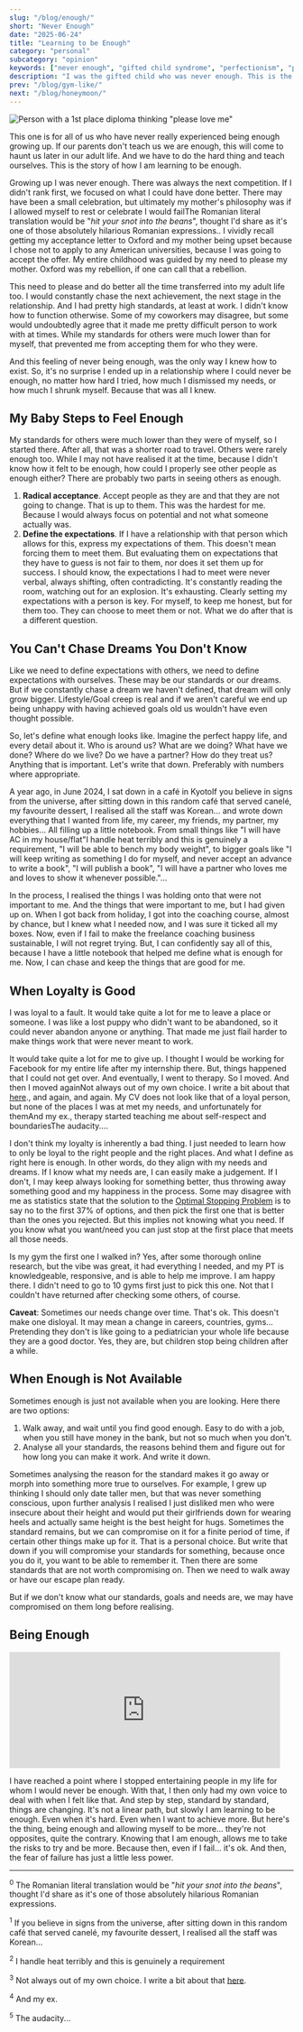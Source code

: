 ```yaml
---
slug: "/blog/enough/"
short: "Never Enough"
date: "2025-06-24"
title: "Learning to be Enough"
category: "personal"
subcategory: "opinion"
keywords: ["never enough", "gifted child syndrome", "perfectionism", "people pleasing", "learning self worth", "setting boundaries", "defining personal standards", "overcoming perfectionism", "childhood expectations", "self acceptance", "toxic relationships", "knowing your worth", "personal growth", "therapy insights", "relationship standards", "how to be enough", "being enough"]
description: "I was the gifted child who was never enough. This is the story of my journey of learning how to be enough."
prev: "/blog/gym-like/"
next: "/blog/honeymoon/"
---
```



![Person with a 1st place diploma thinking "please love me"](../../images/love-me.jpeg)

This one is for all of us who have never really experienced being enough growing up. If our parents don't teach us we are enough, this will come to haunt us later in our adult life. And we have to do the hard thing and teach ourselves. This is the story of how I am learning to be enough.

Growing up I was never enough. There was always the next competition. If I didn't rank first, we focused on what I could have done better. There may have been a small celebration, but ultimately my mother's philosophy was if I allowed myself to rest or celebrate I would fail<Footnote presentation="0">The Romanian literal translation would be "_hit your snot into the beans_", thought I'd share as it's one of those absolutely hilarious Romanian expressions.</Footnote>. I vividly recall getting my acceptance letter to Oxford and my mother being upset because I chose not to apply to any American universities, because I was going to accept the offer. My entire childhood was guided by my need to please my mother. Oxford was my rebellion, if one can call that a rebellion.

This need to please and do better all the time transferred into my adult life too. I would constantly chase the next achievement, the next stage in the relationship. And I had pretty high standards, at least at work. I didn't know how to function otherwise. Some of my coworkers may disagree, but some would undoubtedly agree that it made me pretty difficult person to work with at times. While my standards for others were much lower than for myself, that prevented me from accepting them for who they were.

And this feeling of never being enough, was the only way I knew how to exist. So, it's no surprise I ended up in a relationship where I could never be enough, no matter how hard I tried, how much I dismissed my needs, or how much I shrunk myself. Because that was all I knew.

## My Baby Steps to Feel Enough

My standards for others were much lower than they were of myself, so I started there. After all, that was a shorter road to travel. Others were rarely enough too. While I may not have realised it at the time, because I didn't know how it felt to be enough, how could I properly see other people as enough either? There are probably two parts in seeing others as enough.
1. **Radical acceptance**. Accept people as they are and that they are not going to change. That is up to them. This was the hardest for me. Because I would always focus on potential and not what someone actually was.
2. **Define the expectations**. If I have a relationship with that person which allows for this, express my expectations of them. This doesn't mean forcing them to meet them. But evaluating them on expectations that they have to guess is not fair to them, nor does it set them up for success. I should know, the expectations I had to meet were never verbal, always shifting, often contradicting. It's constantly reading the room, watching out for an explosion. It's exhausting. Clearly setting my expectations with a person is key. For myself, to keep me honest, but for them too. They can choose to meet them or not. What we do after that is a different question.

## You Can't Chase Dreams You Don't Know
Like we need to define expectations with others, we need to define expectations with ourselves. These may be our standards or our dreams. But if we constantly chase a dream we haven't defined, that dream will only grow bigger. Lifestyle/Goal creep is real and if we aren't careful we end up being unhappy with having achieved goals old us wouldn't have even thought possible. 

So, let's define what enough looks like. Imagine the perfect happy life, and every detail about it. Who is around us? What are we doing? What have we done? Where do we live? Do we have a partner? How do they treat us? Anything that is important. Let's write that down. Preferably with numbers where appropriate.

A year ago, in June 2024, I sat down in a café in Kyoto<Footnote presentation="1">If you believe in signs from the universe, after sitting down in this random café that served canelé, my favourite dessert, I realised all the staff was Korean...</Footnote> and wrote down everything that I wanted from life, my career, my friends, my partner, my hobbies... All filling up a little notebook. From small things like "I will have AC in my house/flat"<Footnote presentation="2">I handle heat terribly and this is genuinely a requirement</Footnote>, "I will be able to bench my body weight", to bigger goals like "I will keep writing as something I do for myself, and never accept an advance to write a book", "I will publish a book", "I will have a partner who loves me and loves to show it whenever possible."...

In the process, I realised the things I was holding onto that were not important to me. And the things that were important to me, but I had given up on. When I got back from holiday, I got into the coaching course, almost by chance, but I knew what I needed now, and I was sure it ticked all my boxes. Now, even if I fail to make the freelance coaching business sustainable, I will not regret trying. But, I can confidently say all of this, because I have a little notebook that helped me define what is enough for me. Now, I can chase and keep the things that are good for me.

## When Loyalty is Good

I was loyal to a fault. It would take quite a lot for me to leave a place or someone. I was like a lost puppy who didn't want to be abandoned, so it could never abandon anyone or anything. That made me just flail harder to make things work that were never meant to work. 

It would take quite a lot for me to give up. I thought I would be working for Facebook for my entire life after my internship there. But, things happened that I could not get over. And eventually, I went to therapy. So I moved. And then I moved again<Footnote presentation="3">Not always out of my own choice. I write a bit about that [here](/blog/fired/).</Footnote>, and again, and again. My CV does not look like that of a loyal person, but none of the places I was at met my needs, and unfortunately for them<Footnote presentation="4">And my ex.</Footnote>, therapy started teaching me about self-respect and boundaries<Footnote presentation="5">The audacity...</Footnote>.

I don't think my loyalty is inherently a bad thing. I just needed to learn how to only be loyal to the right people and the right places. And what I define as right here is enough. In other words, do they align with my needs and dreams. If I know what my needs are, I can easily make a judgement. If I don't, I may keep always looking for something better, thus throwing away something good and my happiness in the process. Some may disagree with me as statistics state that the solution to the [Optimal Stopping Problem](https://en.wikipedia.org/wiki/Secretary_problem) is to say no to the first 37% of options, and then pick the first one that is better than the ones you rejected. But this implies not knowing what you need. If you know what you want/need you can just stop at the first place that meets all those needs. 

Is my gym the first one I walked in? Yes, after some thorough online research, but the vibe was great, it had everything I needed, and my PT is knowledgeable, responsive, and is able to help me improve. I am happy there. I didn't need to go to 10 gyms first just to pick this one. Not that I couldn't have returned after checking some others, of course. 

**Caveat**: Sometimes our needs change over time. That's ok. This doesn't make one disloyal. It may mean a change in careers, countries, gyms... Pretending they don't is like going to a pediatrician your whole life because they are a good doctor. Yes, they are, but children stop being children after a while.

## When Enough is Not Available

Sometimes enough is just not available when you are looking. Here there are two options: 
1. Walk away, and wait until you find good enough. Easy to do with a job, when you still have money in the bank, but not so much when you don't. 
2. Analyse all your standards, the reasons behind them and figure out for how long you can make it work. And write it down. 

Sometimes analysing the reason for the standard makes it go away or morph into something more true to ourselves. For example, I grew up thinking I should only date taller men, but that was never something conscious, upon further analysis I realised I just disliked men who were insecure about their height and would put their girlfriends down for wearing heels and actually same height is the best height for hugs. Sometimes the standard remains, but we can compromise on it for a finite period of time, if certain other things make up for it. That is a personal choice. But write that down if you will compromise your standards for something, because once you do it, you want to be able to remember it. Then there are some standards that are not worth compromising on. Then we need to walk away or have our escape plan ready.

But if we don't know what our standards, goals and needs are, we may have compromised on them long before realising.

## Being Enough

<iframe src="https://giphy.com/embed/iywuVpIJRzbUI" width="480" height="206" frameBorder="0" class="giphy-embed" allowFullScreen></iframe>

I have reached a point where I stopped entertaining people in my life for whom I would never be enough. With that, I then only had my own voice to deal with when I felt like that. And step by step, standard by standard, things are changing. It's not a linear path, but slowly I am learning to be enough. Even when it's hard. Even when I want to achieve more. But here's the thing, being enough and allowing myself to be more... they're not opposites, quite the contrary. Knowing that I am enough, allows me to take the risks to try and be more. Because then, even if I fail... it's ok. And then, the fear of failure has just a little less power.  

<AuthorCard/>

--------
<sup>0</sup> The Romanian literal translation would be "_hit your snot into the beans_", thought I'd share as it's one of those absolutely hilarious Romanian expressions.

<sup>1</sup> If you believe in signs from the universe, after sitting down in this random café that served canelé, my favourite dessert, I realised all the staff was Korean...

<sup>2</sup> I handle heat terribly and this is genuinely a requirement

<sup>3</sup> Not always out of my own choice. I write a bit about that [here](/blog/fired/).

<sup>4</sup> And my ex.

<sup>5</sup> The audacity...